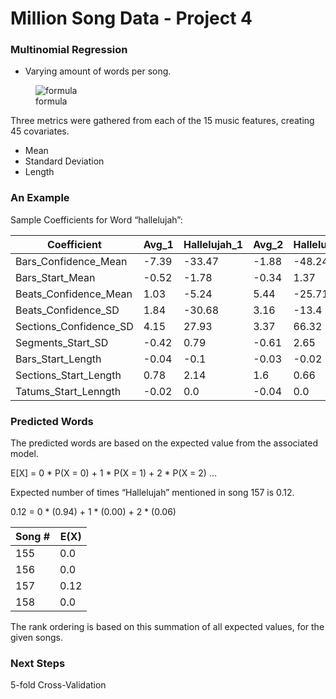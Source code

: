 # Million Song Data - Project 4


### Multinomial Regression

- Varying amount of words per song.

![formula](https://github.com/TZstatsADS/Fall2016-proj4-wraikes/blob/master/figs/multinomial_regression.png)
  
Three metrics were gathered from each of the 15 music features, creating 45 covariates.

* Mean
* Standard Deviation
* Length

### An Example

Sample Coefficients for Word "hallelujah":

Coefficient | Avg_1 | Hallelujah_1 | Avg_2 | Hallelujah_2
-------|------|------|------|------
Bars_Confidence_Mean | -7.39 | -33.47   | -1.88   | -48.24   
Bars_Start_Mean | -0.52  | -1.78  | -0.34   | 1.37
Beats_Confidence_Mean |  1.03   |  -5.24   |    5.44  |  -25.71
Beats_Confidence_SD | 1.84| -30.68  |3.16 | -13.4
Sections_Confidence_SD |   4.15 | 27.93   | 3.37   |  66.32
Segments_Start_SD  |  -0.42 | 0.79   |  -0.61    |  2.65
Bars_Start_Length |  -0.04   |  -0.1   |  -0.03    |  -0.02
Sections_Start_Length  |   0.78  |  2.14    |  1.6     | 0.66
Tatums_Start_Lenngth  |    -0.02    |  0.0      |  -0.04     |  0.0 



### Predicted Words

The predicted words are based on the expected value from the associated model.

E[X] = 0 * P(X = 0) + 1 * P(X = 1) + 2 * P(X = 2) ...

Expected number of times "Hallelujah" mentioned in song 157 is 0.12.

0.12 = 0 * (0.94) + 1 * (0.00) + 2 * (0.06)

Song # | E(X)
-------|------
155 | 0.0
156 | 0.0
157 | 0.12
158 | 0.0


The rank ordering is based on this summation of all expected values, for the given songs.

### Next Steps

5-fold Cross-Validation
